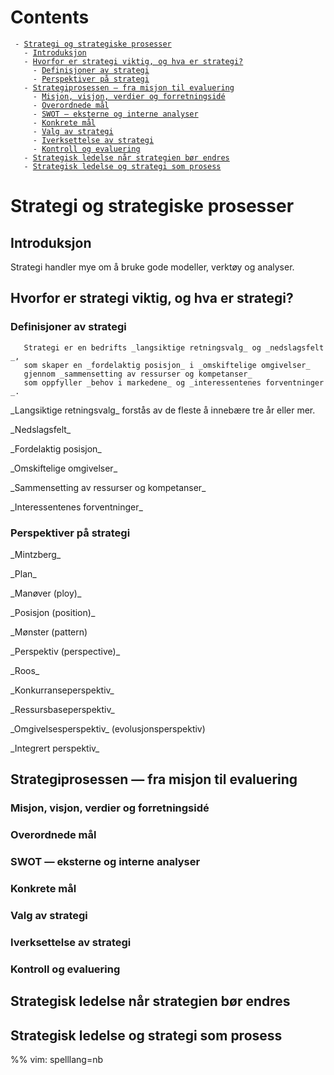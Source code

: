 = Contents =
  - [[#Strategi og strategiske prosesser|Strategi og strategiske prosesser]]
    - [[#Strategi og strategiske prosesser#Introduksjon|Introduksjon]]
    - [[#Strategi og strategiske prosesser#Hvorfor er strategi viktig, og hva er strategi?|Hvorfor er strategi viktig, og hva er strategi?]]
      - [[#Strategi og strategiske prosesser#Hvorfor er strategi viktig, og hva er strategi?#Definisjoner av strategi|Definisjoner av strategi]]
      - [[#Strategi og strategiske prosesser#Hvorfor er strategi viktig, og hva er strategi?#Perspektiver på strategi|Perspektiver på strategi]]
    - [[#Strategi og strategiske prosesser#Strategiprosessen — fra misjon til evaluering|Strategiprosessen — fra misjon til evaluering]]
      - [[#Strategi og strategiske prosesser#Strategiprosessen — fra misjon til evaluering#Misjon, visjon, verdier og forretningsidé|Misjon, visjon, verdier og forretningsidé]]
      - [[#Strategi og strategiske prosesser#Strategiprosessen — fra misjon til evaluering#Overordnede mål|Overordnede mål]]
      - [[#Strategi og strategiske prosesser#Strategiprosessen — fra misjon til evaluering#SWOT — eksterne og interne analyser|SWOT — eksterne og interne analyser]]
      - [[#Strategi og strategiske prosesser#Strategiprosessen — fra misjon til evaluering#Konkrete mål|Konkrete mål]]
      - [[#Strategi og strategiske prosesser#Strategiprosessen — fra misjon til evaluering#Valg av strategi|Valg av strategi]]
      - [[#Strategi og strategiske prosesser#Strategiprosessen — fra misjon til evaluering#Iverksettelse av strategi|Iverksettelse av strategi]]
      - [[#Strategi og strategiske prosesser#Strategiprosessen — fra misjon til evaluering#Kontroll og evaluering|Kontroll og evaluering]]
    - [[#Strategi og strategiske prosesser#Strategisk ledelse når strategien bør endres|Strategisk ledelse når strategien bør endres]]
    - [[#Strategi og strategiske prosesser#Strategisk ledelse og strategi som prosess|Strategisk ledelse og strategi som prosess]]

= Strategi og strategiske prosesser =

== Introduksjon ==

Strategi handler mye om å bruke gode modeller, verktøy og analyser.

== Hvorfor er strategi viktig, og hva er strategi? ==

=== Definisjoner av strategi ===

    Strategi er en bedrifts _langsiktige retningsvalg_ og _nedslagsfelt_,
    som skaper en _fordelaktig posisjon_ i _omskiftelige omgivelser_
    gjennom _sammensetting av ressurser og kompetanser_
    som oppfyller _behov i markedene_ og _interessentenes forventninger_.

_Langsiktige retningsvalg_ forstås av de fleste å innebære tre år eller mer.

_Nedslagsfelt_

_Fordelaktig posisjon_

_Omskiftelige omgivelser_

_Sammensetting av ressurser og kompetanser_

_Interessentenes forventninger_

=== Perspektiver på strategi ===

_Mintzberg_

_Plan_

_Manøver (ploy)_

_Posisjon (position)_

_Mønster (pattern)

_Perspektiv (perspective)_

_Roos_

_Konkurranseperspektiv_

_Ressursbaseperspektiv_

_Omgivelsesperspektiv_ (evolusjonsperspektiv)

_Integrert perspektiv_

== Strategiprosessen — fra misjon til evaluering ==

=== Misjon, visjon, verdier og forretningsidé ===

=== Overordnede mål ===

=== SWOT — eksterne og interne analyser ===

=== Konkrete mål ===

=== Valg av strategi ===

=== Iverksettelse av strategi ===

=== Kontroll og evaluering ===

== Strategisk ledelse når strategien bør endres ==

== Strategisk ledelse og strategi som prosess ==

%% vim: spelllang=nb

